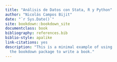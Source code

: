 ```yaml
--- 
title: "Análisis de Datos con Stata, R y Python"
author: "Nicolás Campos Bijit"
date: "`r Sys.Date()`"
site: bookdown::bookdown_site
documentclass: book
bibliography: references.bib
biblio-style: apalike
link-citations: yes
description: "This is a minimal example of using
  the bookdown package to write a book."
---
```



